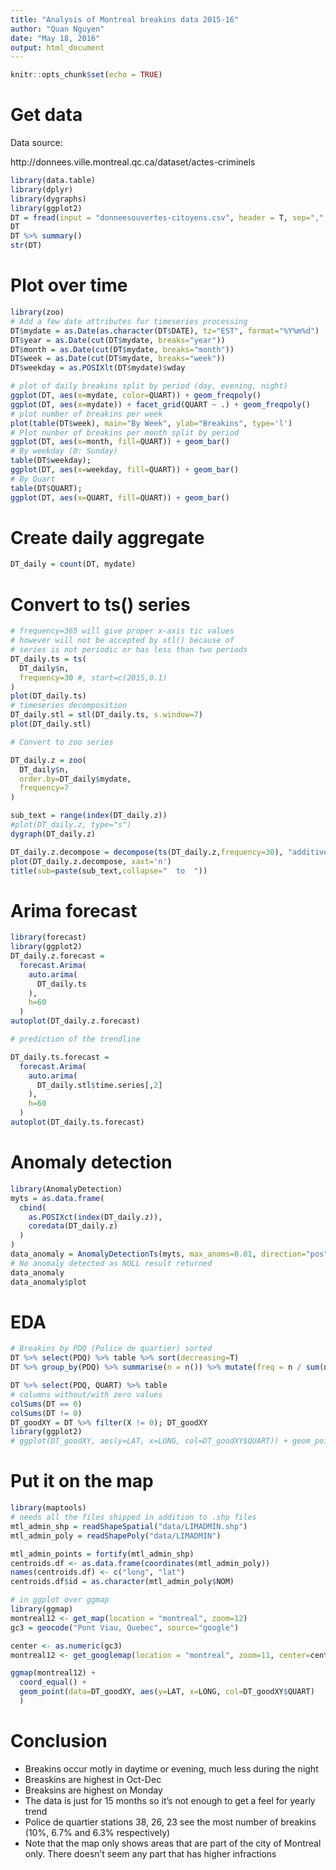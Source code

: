 ```yaml
---
title: "Analysis of Montreal breakins data 2015-16"
author: "Quan Nguyen"
date: "May 18, 2016"
output: html_document
---
```


```r
knitr::opts_chunk$set(echo = TRUE)
```

# Get data

Data source:

http://donnees.ville.montreal.qc.ca/dataset/actes-criminels

```r
library(data.table)
library(dplyr)
library(dygraphs)
library(ggplot2)
DT = fread(input = "donneesouvertes-citoyens.csv", header = T, sep=",", stringsAsFactors = T)
DT
DT %>% summary()
str(DT)
```

# Plot over time

```r
library(zoo)
# Add a few date attributes for timeseries processing
DT$mydate = as.Date(as.character(DT$DATE), tz="EST", format="%Y%m%d")
DT$year = as.Date(cut(DT$mydate, breaks="year"))
DT$month = as.Date(cut(DT$mydate, breaks="month"))
DT$week = as.Date(cut(DT$mydate, breaks="week"))
DT$weekday = as.POSIXlt(DT$mydate)$wday

# plot of daily breakins split by period (day, evening, night)
ggplot(DT, aes(x=mydate, color=QUART)) + geom_freqpoly()
ggplot(DT, aes(x=mydate)) + facet_grid(QUART ~ .) + geom_freqpoly()
# plot number of breakins per week
plot(table(DT$week), main="By Week", ylab="Breakins", type='l')
# Plot nunber of breakins per month split by period
ggplot(DT, aes(x=month, fill=QUART)) + geom_bar()
# By weekday (0: Sunday)
table(DT$weekday);
ggplot(DT, aes(x=weekday, fill=QUART)) + geom_bar()
# By Quart
table(DT$QUART); 
ggplot(DT, aes(x=QUART, fill=QUART)) + geom_bar()
```

# Create daily aggregate

``` r
DT_daily = count(DT, mydate)
```

# Convert to ts() series

```r
# frequency=365 will give proper x-axis tic values
# however will not be accepted by stl() because of
# series is not periodic or has less than two periods
DT_daily.ts = ts(
  DT_daily$n,
  frequency=30 #, start=c(2015,0.1)
)
plot(DT_daily.ts)
# timeseries decomposition
DT_daily.stl = stl(DT_daily.ts, s.window=7)
plot(DT_daily.stl)

```



``` r
# Convert to zoo series

DT_daily.z = zoo(
  DT_daily$n,
  order.by=DT_daily$mydate,
  frequency=7
)
```

``` r
sub_text = range(index(DT_daily.z))
#plot(DT_daily.z, type="s")
dygraph(DT_daily.z)

DT_daily.z.decompose = decompose(ts(DT_daily.z,frequency=30), "additive")
plot(DT_daily.z.decompose, xaxt='n')
title(sub=paste(sub_text,collapse="  to  "))
```

# Arima forecast

```r
library(forecast)
library(ggplot2)
DT_daily.z.forecast =
  forecast.Arima(
    auto.arima(
      DT_daily.ts
    ), 
    h=60
  )
autoplot(DT_daily.z.forecast)

# prediction of the trendline

DT_daily.ts.forecast =
  forecast.Arima(
    auto.arima(
      DT_daily.stl$time.series[,2]
    ), 
    h=60
  )
autoplot(DT_daily.ts.forecast)
```

# Anomaly detection

```r
library(AnomalyDetection)
myts = as.data.frame(
  cbind(
    as.POSIXct(index(DT_daily.z)),
    coredata(DT_daily.z)
  )
)
data_anomaly = AnomalyDetectionTs(myts, max_anoms=0.01, direction="pos", plot=F, e_value = T, na.rm = T)
# No anomaly detected as NULL result returned
data_anomaly
data_anomaly$plot
```

  
# EDA

```r
# Breakins by PDQ (Police de quartier) sorted
DT %>% select(PDQ) %>% table %>% sort(decreasing=T) 
DT %>% group_by(PDQ) %>% summarise(n = n()) %>% mutate(freq = n / sum(n)) %>% arrange(desc(freq)) %>% select(PDQ, freq)

DT %>% select(PDQ, QUART) %>% table
# columns without/with zero values
colSums(DT == 0)
colSums(DT != 0)
DT_goodXY = DT %>% filter(X != 0); DT_goodXY
library(ggplot2)
# ggplot(DT_goodXY, aes(y=LAT, x=LONG, col=DT_goodXY$QUART)) + geom_point()
```

# Put it on the map

```r
library(maptools)
# needs all the files shipped in addition to .shp files
mtl_admin_shp = readShapeSpatial("data/LIMADMIN.shp")
mtl_admin_poly = readShapePoly("data/LIMADMIN") 

mtl_admin_points = fortify(mtl_admin_shp)
centroids.df <- as.data.frame(coordinates(mtl_admin_poly))
names(centroids.df) <- c("long", "lat")
centroids.df$id = as.character(mtl_admin_poly$NOM)

# in ggplot over ggmap
library(ggmap)
montreal12 <- get_map(location = "montreal", zoom=12)
gc3 = geocode("Pont Viau, Quebec", source="google")

center <- as.numeric(gc3)
montreal12 <- get_googlemap(location = "montreal", zoom=11, center=center)

ggmap(montreal12) +
  coord_equal() +
  geom_point(data=DT_goodXY, aes(y=LAT, x=LONG, col=DT_goodXY$QUART)
  )
```

# Conclusion

* Breakins occur motly in daytime or evening, much less during the night
* Breaskins are highest in Oct-Dec
* Breaksins are highest on Monday
* The data is just for 15 months so it's not enough to get a feel for yearly trend
* Police de quartier stations 38, 26, 23 see the most number of breakins (10%, 6.7% and 6.3% respectively)
* Note that the map only shows areas that are part of the city of Montreal only. There doesn't seem any part that has higher infractions
